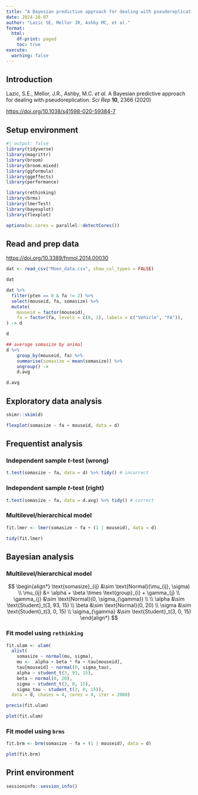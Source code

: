 ```yaml
---
title: "A Bayesian predictive approach for dealing with pseudoreplication"
date: 2024-10-07
author: "Lazic SE, Mellor JR, Ashby MC, et al."
format:
  html:
    df-print: paged
    toc: true
execute: 
  warning: false
---
```


## Introduction

Lazic, S.E., Mellor, J.R., Ashby, M.C. *et al.* A Bayesian predictive approach for dealing with pseudoreplication. *Sci Rep* **10**, 2366 (2020)

<https://doi.org/10.1038/s41598-020-59384-7>

## Setup environment

```r
#| output: false
library(tidyverse)
library(magrittr)
library(broom)
library(broom.mixed)
library(ggformula)
library(ggeffects)
library(performance)

library(rethinking)
library(brms)
library(lmerTest)
library(bayesplot)
library(flexplot)

options(mc.cores = parallel::detectCores())
```

## Read and prep data

<https://doi.org/10.3389/fnmol.2014.00030>

```r
dat <- read_csv("Moen_data.csv", show_col_types = FALSE)

dat
```

```r
dat %>%
  filter(pten == 0 & fa != 2) %>%
  select(mouseid, fa, somasize) %>%
  mutate(
    mouseid = factor(mouseid),
    fa = factor(fa, levels = c(0, 1), labels = c("Vehicle", "FA")),
) -> d

d
```

```r
## average somasize by animal
d %>%
    group_by(mouseid, fa) %>%
    summarise(somasize = mean(somasize)) %>%
    ungroup() ->
    d.avg

d.avg
```

## Exploratory data analysis

```r
skimr::skim(d)
```

```r
flexplot(somasize ~ fa + mouseid, data = d)
```

## Frequentist analysis

### Independent sample *t*-test (wrong)

```r
t.test(somasize ~ fa, data = d) %>% tidy() # incorrect
```

### Independent sample *t*-test (right)

```r
t.test(somasize ~ fa, data = d.avg) %>% tidy() # correct
```

### Multilevel/hierarchical model

```r
fit.lmer <- lmer(somasize ~ fa + (1 | mouseid), data = d)
```

```r
tidy(fit.lmer)
```

## Bayesian analysis

### Multilevel/hierarchical model

$$
\begin{align*}
\text{somasize}_{ij} &\sim \text{Normal}(\mu_{ij}, \sigma) \\
\mu_{ij} &= \alpha + \beta \times \text{group}_{i} + \gamma_{j} \\
\gamma_{j} &\sim \text{Normal}(0, \sigma_{\gamma}) \\
\\
\alpha &\sim \text{Student}_t(3, 93, 15) \\
\beta &\sim \text{Normal}(0, 20) \\
\sigma &\sim \text{Student}_t(3, 0, 15) \\
\sigma_{\gamma} &\sim \text{Student}_t(3, 0, 15)
\end{align*}
$$

### Fit model using `rethinking`

```r
fit.ulam <- ulam(
  alist(
    somasize ~ normal(mu, sigma),
    mu <-  alpha + beta * fa + tau[mouseid],
    tau[mouseid] ~ normal(0, sigma_tau),
    alpha ~ student_t(3, 93, 15),
    beta ~ normal(0, 20),
    sigma ~ student_t(3, 0, 15),
    sigma_tau ~ student_t(3, 0, 15)),
  data = d, chains = 4, cores = 4, iter = 2000)
```

```r
precis(fit.ulam)
```

```r
plot(fit.ulam)
```

### Fit model using `brms`

```r
fit.brm <- brm(somasize ~ fa + (1 | mouseid), data = d)
```

```r
plot(fit.brm)
```

## Print environment

```r
sessioninfo::session_info()
```
